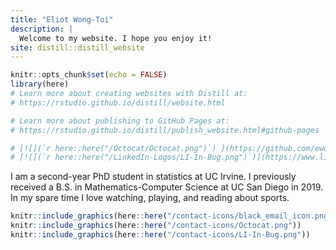 ```yaml
---
title: "Eliot Wong-Toi"
description: |
  Welcome to my website. I hope you enjoy it!
site: distill::distill_website
---
```


```r
knitr::opts_chunk$set(echo = FALSE)
library(here)
# Learn more about creating websites with Distill at:
# https://rstudio.github.io/distill/website.html

# Learn more about publishing to GitHub Pages at:
# https://rstudio.github.io/distill/publish_website.html#github-pages

# [![](`r here::here("/Octocat/Octocat.png")`) ](https://github.com/ewongtoi)
# [![](`r here::here("/LinkedIn-Logos/LI-In-Bug.png")`)](https://www.linkedin.com/in/eliot-wong-toi/)

```

I am a second-year PhD student in statistics at UC Irvine. 
I previously received a B.S. in Mathematics-Computer Science at UC San Diego in
2019. In my spare time I love watching, playing, and reading about sports.


```r
knitr::include_graphics(here::here("/contact-icons/black_email_icon.png"))
knitr::include_graphics(here::here("/contact-icons/Octocat.png"))
knitr::include_graphics(here::here("/contact-icons/LI-In-Bug.png"))

```



